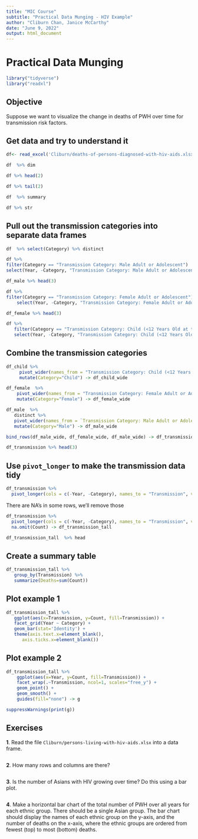 ```yaml
---
title: "MIC Course"
subtitle: "Practical Data Munging - HIV Example"
author: "Cliburn Chan, Janice McCarthy"
date: "June 9, 2022"
output: html_document
---
```


# Practical Data Munging


```r
library("tidyverse")
library("readxl")
```

## Objective

Suppose we want to visualize the change in deaths of PWH over time for transmission risk factors.

## Get data and try to understand it


```r
df<- read_excel('Cliburn/deaths-of-persons-diagnosed-with-hiv-aids.xlsx')
```


```r
df  %>% dim
```


```r
df %>% head(2)
```


```r
df %>% tail(2)
```


```r
df  %>% summary
```


```r
df %>% str
```

## Pull out the transmission categories into separate data frames


```r
df  %>% select(Category) %>% distinct
```


```r
df %>%
filter(Category == "Transmission Category: Male Adult or Adolescent")  %>% 
select(Year, -Category, "Transmission Category: Male Adult or Adolescent"=Group, Count) -> df_male
```


```r
df_male %>% head(3)
```


```r
df %>%
filter(Category == "Transmission Category: Female Adult or Adolescent")  %>% 
    select(Year, -Category, "Transmission Category: Female Adult or Adolescent"=Group, Count) -> df_female
```


```r
df_female %>% head(3)
```


```r
df %>%
   filter(Category == "Transmission Category: Child (<12 Years Old at the End of Year)")  %>% 
   select(Year, -Category, "Transmission Category: Child (<12 Years Old at the End of Year)"=Group, Count) -> df_child
```

## Combine the transmission categories


```r
df_child %>% 
     pivot_wider(names_from = "Transmission Category: Child (<12 Years Old at the End of Year)", values_from = Count) %>% 
     mutate(Category="Child") -> df_child_wide
```


```r
df_female  %>% 
    pivot_wider(names_from = "Transmission Category: Female Adult or Adolescent", values_from = Count) %>%
    mutate(Category="Female") -> df_female_wide
```


```r
df_male  %>% 
   distinct %>%
   pivot_wider(names_from = `Transmission Category: Male Adult or Adolescent`, values_from = Count) %>% 
   mutate(Category="Male") -> df_male_wide
```


```r
bind_rows(df_male_wide, df_female_wide, df_male_wide) -> df_transmission
```


```r
df_transmission %>% head(3)
```

## Use `pivot_longer` to make the transmission data tidy


```r
df_transmission %>% 
  pivot_longer(cols = c(-Year, -Category), names_to = "Transmission", values_to = "Count")
```

There are NA's in some rows, we'll remove those

```r
df_transmission %>% 
  pivot_longer(cols = c(-Year, -Category), names_to = "Transmission", values_to = "Count") %>% 
  na.omit(Count) -> df_transmission_tall
```

```r
df_transmission_tall  %>% head
```

## Create a summary table


```r
df_transmission_tall %>% 
   group_by(Transmission) %>% 
   summarize(Deaths=sum(Count))
```

## Plot example 1


```r
df_transmission_tall %>%
   ggplot(aes(x=Transmission, y=Count, fill=Transmission)) +
   facet_grid(Year ~ Category) +
   geom_bar(stat='Identity') +
   theme(axis.text.x=element_blank(),
      axis.ticks.x=element_blank())
```

## Plot example 2


```r
df_transmission_tall %>%
    ggplot(aes(x=Year, y=Count, fill=Transmission)) +
    facet_wrap(.~Transmission, ncol=1, scales="free_y") +
    geom_point() +
    geom_smooth() +
    guides(fill="none") -> g
```


```r
suppressWarnings(print(g))
```

## Exercises

**1**. Read the file `Cliburn/persons-living-with-hiv-aids.xlsx` into a data frame.


```r

```

**2**. How many rows and columns are there?


```r

```

**3**. Is the number of Asians with HIV growing over time? Do this using a bar plot.


```r

```

**4**. Make a horizontal bar chart of the total number of PWH over all years for each ethnic group. There should be a single Asian group. The bar chart should display the names of each ethnic group on the y-axis, and the number of deaths on the x-axis, where the ethnic groups are ordered from fewest (top) to most (bottom) deaths.


```r

```
